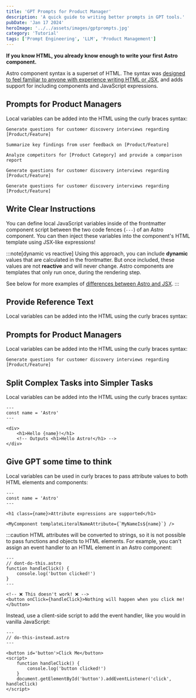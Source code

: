 ```yaml
---
title: 'GPT Prompts for Product Manager'
description: 'A quick guide to writing better prompts in GPT tools.'
pubDate: 'Jan 17 2024'
heroImage: '../../assets/images/gptprompts.jpg'
category: 'Tutorial'
tags: ['Prompt Engineering', 'LLM', 'Product Management']
---
```


**If you know HTML, you already know enough to write your first Astro component.**

Astro component syntax is a superset of HTML. The syntax was [designed to feel familiar to anyone with experience writing HTML or JSX](#differences-between-astro-and-jsx), and adds support for including components and JavaScript expressions.

## Prompts for Product Managers

Local variables can be added into the HTML using the curly braces syntax:

```astro
Generate questions for customer discovery interviews regarding [Product/Feature]
```
```astro
Summarize key findings from user feedback on [Product/Feature]
```
```astro
Analyze competitors for [Product Category] and provide a comparison report
```
```astro
Generate questions for customer discovery interviews regarding [Product/Feature]
```
```astro
Generate questions for customer discovery interviews regarding [Product/Feature]
```

## Write Clear Instructions

You can define local JavaScript variables inside of the frontmatter component script between the two code fences (`---`) of an Astro component. You can then inject these variables into the component's HTML template using JSX-like expressions!

:::note[dynamic vs reactive]
Using this approach, you can include **dynamic** values that are calculated in the frontmatter. But once included, these values are not **reactive** and will never change. Astro components are templates that only run once, during the rendering step.

See below for more examples of [differences between Astro and JSX](#differences-between-astro-and-jsx).
:::

## Provide Reference Text

Local variables can be added into the HTML using the curly braces syntax:

## Prompts for Product Managers

Local variables can be added into the HTML using the curly braces syntax:

```astro
Generate questions for customer discovery interviews regarding [Product/Feature]
```

## Split Complex Tasks into Simpler Tasks

Local variables can be added into the HTML using the curly braces syntax:

```astro
---
const name = 'Astro'
---

<div>
	<h1>Hello {name}!</h1>
	<!-- Outputs <h1>Hello Astro!</h1> -->
</div>
```


## Give GPT some time to think

Local variables can be used in curly braces to pass attribute values to both HTML elements and components:

```astro title="src/components/DynamicAttributes.astro" "{name}" "${name}"
---
const name = 'Astro'
---

<h1 class={name}>Attribute expressions are supported</h1>

<MyComponent templateLiteralNameAttribute={`MyNameIs${name}`} />
```

:::caution
HTML attributes will be converted to strings, so it is not possible to pass functions and objects to HTML elements.
For example, you can't assign an event handler to an HTML element in an Astro component:

```astro
---
// dont-do-this.astro
function handleClick() {
	console.log('button clicked!')
}
---

<!-- ❌ This doesn't work! ❌ -->
<button onClick={handleClick}>Nothing will happen when you click me!</button>
```

Instead, use a client-side script to add the event handler, like you would in vanilla JavaScript:

```astro
---
// do-this-instead.astro
---

<button id='button'>Click Me</button>
<script>
	function handleClick() {
		console.log('button clicked!')
	}
	document.getElementById('button').addEventListener('click', handleClick)
</script>
```

